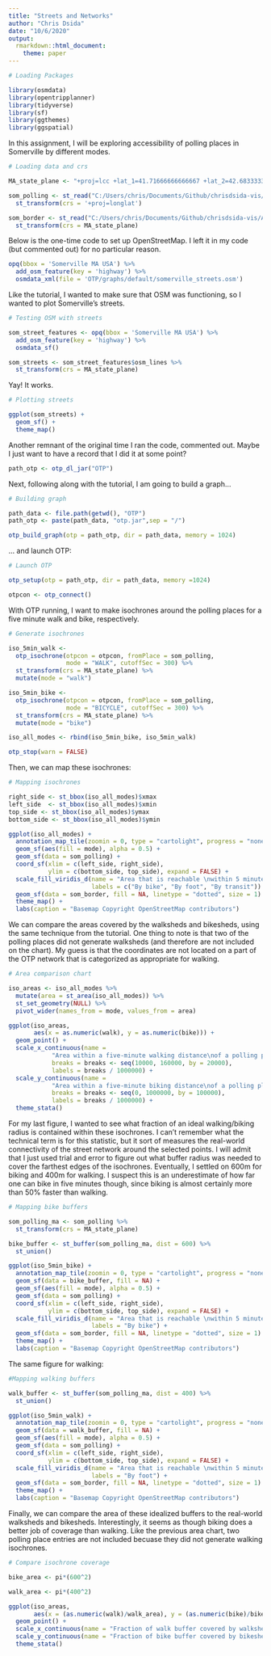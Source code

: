 ```yaml
---
title: "Streets and Networks"
author: "Chris Dsida"
date: "10/6/2020"
output:
  rmarkdown::html_document:
    theme: paper
---
```


```r
# Loading Packages

library(osmdata)
library(opentripplanner)
library(tidyverse)
library(sf)
library(ggthemes)
library(ggspatial)
```


In this assignment, I will be exploring accessibility of polling places in Somerville by different modes.


```r
# Loading data and crs

MA_state_plane <- "+proj=lcc +lat_1=41.71666666666667 +lat_2=42.68333333333333 +lat_0=41 +lon_0=-71.5 +x_0=200000 +y_0=750000 +ellps=GRS80 +units=m +no_defs"

som_polling <- st_read("C:/Users/chris/Documents/Github/chrisdsida-vis/Assignment-4-data/PollingPlaces/PollingPlaces.shp", quiet = TRUE) %>%
  st_transform(crs = '+proj=longlat')

som_border <- st_read("C:/Users/chris/Documents/Github/chrisdsida-vis/Assignment-3-data/CityLimits/CityLimits.shp", quiet = TRUE) %>%
  st_transform(crs = MA_state_plane)
```


Below is the one-time code to set up OpenStreetMap. I left it in my code (but commented out) for no particular reason.


```r
opq(bbox = 'Somerville MA USA') %>%
  add_osm_feature(key = 'highway') %>%
  osmdata_xml(file = 'OTP/graphs/default/somerville_streets.osm')
```


Like the tutorial, I wanted to make sure that OSM was functioning, so I wanted to plot Somerville's streets.


```r
# Testing OSM with streets

som_street_features <- opq(bbox = 'Somerville MA USA') %>%
  add_osm_feature(key = 'highway') %>%
  osmdata_sf()

som_streets <- som_street_features$osm_lines %>%
  st_transform(crs = MA_state_plane)
```


Yay! It works.


```r
# Plotting streets

ggplot(som_streets) +
  geom_sf() +
  theme_map()
```


Another remnant of the original time I ran the code, commented out. Maybe I just want to have a record that I did it at some point? 


```r
path_otp <- otp_dl_jar("OTP")
```


Next, following along with the tutorial, I am going to build a graph...


```r
# Building graph

path_data <- file.path(getwd(), "OTP")
path_otp <- paste(path_data, "otp.jar",sep = "/")

otp_build_graph(otp = path_otp, dir = path_data, memory = 1024) 
```


... and launch OTP:


```r
# Launch OTP

otp_setup(otp = path_otp, dir = path_data, memory =1024)

otpcon <- otp_connect()
```


With OTP running, I want to make isochrones around the polling places for a five minute walk and bike, respectively.


```r
# Generate isochrones

iso_5min_walk <- 
  otp_isochrone(otpcon = otpcon, fromPlace = som_polling, 
                mode = "WALK", cutoffSec = 300) %>%
  st_transform(crs = MA_state_plane) %>%
  mutate(mode = "walk")

iso_5min_bike <- 
  otp_isochrone(otpcon = otpcon, fromPlace = som_polling, 
                mode = "BICYCLE", cutoffSec = 300) %>%
  st_transform(crs = MA_state_plane) %>%
  mutate(mode = "bike")

iso_all_modes <- rbind(iso_5min_bike, iso_5min_walk)

otp_stop(warn = FALSE)
```


Then, we can map these isochrones:


```r
# Mapping isochrones

right_side <- st_bbox(iso_all_modes)$xmax
left_side  <- st_bbox(iso_all_modes)$xmin
top_side <- st_bbox(iso_all_modes)$ymax
bottom_side <- st_bbox(iso_all_modes)$ymin

ggplot(iso_all_modes) +
  annotation_map_tile(zoomin = 0, type = "cartolight", progress = "none") +
  geom_sf(aes(fill = mode), alpha = 0.5) +
  geom_sf(data = som_polling) +
  coord_sf(xlim = c(left_side, right_side), 
           ylim = c(bottom_side, top_side), expand = FALSE) +
  scale_fill_viridis_d(name = "Area that is reachable \nwithin 5 minutes",
                       labels = c("By bike", "By foot", "By transit")) +
  geom_sf(data = som_border, fill = NA, linetype = "dotted", size = 1) +
  theme_map() +
  labs(caption = "Basemap Copyright OpenStreetMap contributors")
```


We can compare the areas covered by the walksheds and bikesheds, using the same technique from the tutorial. One thing to note is that two of the polling places did not generate walksheds (and therefore are not included on the chart). My guess is that the coordinates are not located on a part of the OTP network that is categorized as appropriate for walking.


```r
# Area comparison chart

iso_areas <- iso_all_modes %>%
  mutate(area = st_area(iso_all_modes)) %>%
  st_set_geometry(NULL) %>%
  pivot_wider(names_from = mode, values_from = area) 

ggplot(iso_areas, 
       aes(x = as.numeric(walk), y = as.numeric(bike))) +
  geom_point() +
  scale_x_continuous(name = 
            "Area within a five-minute walking distance\nof a polling place (square km)",
            breaks = breaks <- seq(10000, 160000, by = 20000),
            labels = breaks / 1000000) +
  scale_y_continuous(name = 
            "Area within a five-minute biking distance\nof a polling place (square km)",
            breaks = breaks <- seq(0, 1000000, by = 100000),
            labels = breaks / 1000000) +
  theme_stata()
```


For my last figure, I wanted to see what fraction of an ideal walking/biking radius is contained within these isochrones. I can't remember what the technical term is for this statistic, but it sort of measures the real-world connectivity of the street network around the selected points. I will admit that I just used trial and error to figure out what buffer radius was needed to cover the farthest edges of the isochrones. Eventually, I settled on 600m for biking and 400m for walking. I suspect this is an underestimate of how far one can bike in five minutes though, since biking is almost certainly more than 50% faster than walking.


```r
# Mapping bike buffers

som_polling_ma <- som_polling %>%
  st_transform(crs = MA_state_plane)

bike_buffer <- st_buffer(som_polling_ma, dist = 600) %>%
  st_union()

ggplot(iso_5min_bike) +
  annotation_map_tile(zoomin = 0, type = "cartolight", progress = "none") +
  geom_sf(data = bike_buffer, fill = NA) +
  geom_sf(aes(fill = mode), alpha = 0.5) +
  geom_sf(data = som_polling) +
  coord_sf(xlim = c(left_side, right_side), 
           ylim = c(bottom_side, top_side), expand = FALSE) +
  scale_fill_viridis_d(name = "Area that is reachable \nwithin 5 minutes",
                       labels = "By bike") +
  geom_sf(data = som_border, fill = NA, linetype = "dotted", size = 1) +
  theme_map() +
  labs(caption = "Basemap Copyright OpenStreetMap contributors")
```


The same figure for walking:


```r
#Mapping walking buffers

walk_buffer <- st_buffer(som_polling_ma, dist = 400) %>%
  st_union()

ggplot(iso_5min_walk) +
  annotation_map_tile(zoomin = 0, type = "cartolight", progress = "none") +
  geom_sf(data = walk_buffer, fill = NA) +
  geom_sf(aes(fill = mode), alpha = 0.5) +
  geom_sf(data = som_polling) +
  coord_sf(xlim = c(left_side, right_side), 
           ylim = c(bottom_side, top_side), expand = FALSE) +
  scale_fill_viridis_d(name = "Area that is reachable \nwithin 5 minutes",
                       labels = "By foot") +
  geom_sf(data = som_border, fill = NA, linetype = "dotted", size = 1) +
  theme_map() +
  labs(caption = "Basemap Copyright OpenStreetMap contributors")
```


Finally, we can compare the area of these idealized buffers to the real-world walksheds and bikesheds. Interestingly, it seems as though biking does a better job of coverage than walking. Like the previous area chart, two polling place entries are not included becuase they did not generate walking isochrones.


```r
# Compare isochrone coverage

bike_area <- pi*(600^2)

walk_area <- pi*(400^2)

ggplot(iso_areas, 
       aes(x = (as.numeric(walk)/walk_area), y = (as.numeric(bike)/bike_area))) +
  geom_point() +
  scale_x_continuous(name = "Fraction of walk buffer covered by walkshed") +
  scale_y_continuous(name = "Fraction of bike buffer covered by bikeshed") +
  theme_stata()
```